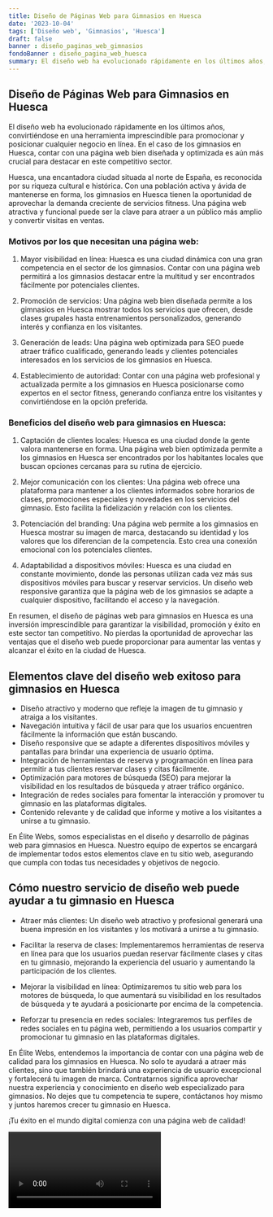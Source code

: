 ```yaml
---
title: Diseño de Páginas Web para Gimnasios en Huesca
date: '2023-10-04'
tags: ['Diseño web', 'Gimnasios', 'Huesca']
draft: false
banner : diseño_paginas_web_gimnasios
fondoBanner : diseño_pagina_web_huesca
summary: El diseño web ha evolucionado rápidamente en los últimos años, convirtiéndose en una herramienta imprescindible para promocionar y posicionar cualquier negocio en línea. En el caso de los gimnasios en Huesca, contar con una página web bien diseñada y optimizada es aún más crucial para destacar en este competitivo sector. 
---
```


## Diseño de Páginas Web para Gimnasios en Huesca

El diseño web ha evolucionado rápidamente en los últimos años, convirtiéndose en una herramienta imprescindible para promocionar y posicionar cualquier negocio en línea. En el caso de los gimnasios en Huesca, contar con una página web bien diseñada y optimizada es aún más crucial para destacar en este competitivo sector. 

Huesca, una encantadora ciudad situada al norte de España, es reconocida por su riqueza cultural e histórica. Con una población activa y ávida de mantenerse en forma, los gimnasios en Huesca tienen la oportunidad de aprovechar la demanda creciente de servicios fitness. Una página web atractiva y funcional puede ser la clave para atraer a un público más amplio y convertir visitas en ventas.

### Motivos por los que necesitan una página web:

1. Mayor visibilidad en línea: Huesca es una ciudad dinámica con una gran competencia en el sector de los gimnasios. Contar con una página web permitirá a los gimnasios destacar entre la multitud y ser encontrados fácilmente por potenciales clientes.

2. Promoción de servicios: Una página web bien diseñada permite a los gimnasios en Huesca mostrar todos los servicios que ofrecen, desde clases grupales hasta entrenamientos personalizados, generando interés y confianza en los visitantes.

3. Generación de leads: Una página web optimizada para SEO puede atraer tráfico cualificado, generando leads y clientes potenciales interesados en los servicios de los gimnasios en Huesca.

4. Establecimiento de autoridad: Contar con una página web profesional y actualizada permite a los gimnasios en Huesca posicionarse como expertos en el sector fitness, generando confianza entre los visitantes y convirtiéndose en la opción preferida.

### Beneficios del diseño web para gimnasios en Huesca:

1. Captación de clientes locales: Huesca es una ciudad donde la gente valora mantenerse en forma. Una página web bien optimizada permite a los gimnasios en Huesca ser encontrados por los habitantes locales que buscan opciones cercanas para su rutina de ejercicio.

2. Mejor comunicación con los clientes: Una página web ofrece una plataforma para mantener a los clientes informados sobre horarios de clases, promociones especiales y novedades en los servicios del gimnasio. Esto facilita la fidelización y relación con los clientes.

3. Potenciación del branding: Una página web permite a los gimnasios en Huesca mostrar su imagen de marca, destacando su identidad y los valores que los diferencian de la competencia. Esto crea una conexión emocional con los potenciales clientes.

4. Adaptabilidad a dispositivos móviles: Huesca es una ciudad en constante movimiento, donde las personas utilizan cada vez más sus dispositivos móviles para buscar y reservar servicios. Un diseño web responsive garantiza que la página web de los gimnasios se adapte a cualquier dispositivo, facilitando el acceso y la navegación.

En resumen, el diseño de páginas web para gimnasios en Huesca es una inversión imprescindible para garantizar la visibilidad, promoción y éxito en este sector tan competitivo. No pierdas la oportunidad de aprovechar las ventajas que el diseño web puede proporcionar para aumentar las ventas y alcanzar el éxito en la ciudad de Huesca.

<GifSeo />

<Cta />

## Elementos clave del diseño web exitoso para gimnasios en Huesca

- Diseño atractivo y moderno que refleje la imagen de tu gimnasio y atraiga a los visitantes.
- Navegación intuitiva y fácil de usar para que los usuarios encuentren fácilmente la información que están buscando.
- Diseño responsive que se adapte a diferentes dispositivos móviles y pantallas para brindar una experiencia de usuario óptima.
- Integración de herramientas de reserva y programación en línea para permitir a tus clientes reservar clases y citas fácilmente.
- Optimización para motores de búsqueda (SEO) para mejorar la visibilidad en los resultados de búsqueda y atraer tráfico orgánico.
- Integración de redes sociales para fomentar la interacción y promover tu gimnasio en las plataformas digitales.
- Contenido relevante y de calidad que informe y motive a los visitantes a unirse a tu gimnasio.

En Élite Webs, somos especialistas en el diseño y desarrollo de páginas web para gimnasios en Huesca. Nuestro equipo de expertos se encargará de implementar todos estos elementos clave en tu sitio web, asegurando que cumpla con todas tus necesidades y objetivos de negocio.

## Cómo nuestro servicio de diseño web puede ayudar a tu gimnasio en Huesca

- Atraer más clientes: Un diseño web atractivo y profesional generará una buena impresión en los visitantes y los motivará a unirse a tu gimnasio.

- Facilitar la reserva de clases: Implementaremos herramientas de reserva en línea para que los usuarios puedan reservar fácilmente clases y citas en tu gimnasio, mejorando la experiencia del usuario y aumentando la participación de los clientes.

- Mejorar la visibilidad en línea: Optimizaremos tu sitio web para los motores de búsqueda, lo que aumentará su visibilidad en los resultados de búsqueda y te ayudará a posicionarte por encima de la competencia.

- Reforzar tu presencia en redes sociales: Integraremos tus perfiles de redes sociales en tu página web, permitiendo a los usuarios compartir y promocionar tu gimnasio en las plataformas digitales.

En Élite Webs, entendemos la importancia de contar con una página web de calidad para los gimnasios en Huesca. No solo te ayudará a atraer más clientes, sino que también brindará una experiencia de usuario excepcional y fortalecerá tu imagen de marca. Contratarnos significa aprovechar nuestra experiencia y conocimiento en diseño web especializado para gimnasios. No dejes que tu competencia te supere, contáctanos hoy mismo y juntos haremos crecer tu gimnasio en Huesca.

¡Tu éxito en el mundo digital comienza con una página web de calidad!

<Video />

<CtaBot job='Gimnasios' city='Huesca'/>

<Gmaps query='Huesca+españa+maps' />